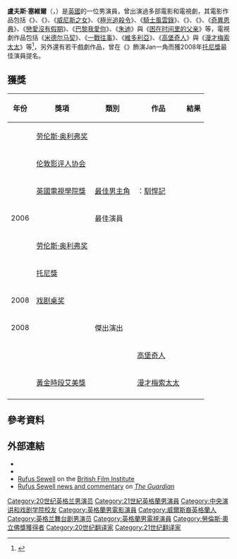 {{NoteTA
|G1=Movie
|G2=Show
}}
{{Infobox person
| name        = 盧夫斯·塞維爾
| image       =
| image_size = 130px
| caption     = 
| birth_name  = Rufus Frederik Sewell
| birth_date  = {{Birth date and age|df=y|1967|10|29}}
| birth_place = {{flag|英國}}[[漢默史密斯|漢默史密斯]]<ref name="auto2">{{Cite web|url=https://www.freebmd.org.uk/cgi/information.pl?cite=xkhbjLGYelObRK%2FYNsTE4A&scan=1|title=Index entry|access-date=27 July 2020|work=FreeBMD|publisher=ONS|archive-date=2021-12-17|archive-url=https://web.archive.org/web/20211217155044/https://www.freebmd.org.uk/cgi/information.pl?cite=xkhbjLGYelObRK%2FYNsTE4A&scan=1|dead-url=no}}</ref>
| alma_mater  = {{le|西泰晤士学院|West Thames College}}、[[中央演講和戲劇學院|中央演講和戲劇學院]]
| occupation  = 演員
| spouse      = <div class="plainlist">
* <span style="white-space: nowrap">{{Marriage|Yasmin Abdallah|()=smaller|1999|2000|reason=離婚}}</span>
* {{Marriage|Amy Gardner|()=smaller|2004|2006|reason=divorced}}
</div>
| children     = 1
| yearsactive  = 1993年至今
}}
'''盧夫斯·塞維爾'''（{{lang-en|Rufus Sewell}}，{{bd|1967年|10月29日}}）是[[英國|英國]]的一位男演員，曾出演過多部電影和電視劇，其電影作品包括《{{le|卡林顿|Carrington (film)}}》、《{{le|哈姆雷特 (電影)|Hamlet (1996 film)|哈姆雷特}}》、《[[威尼斯之女|威尼斯之女]]》、《[[極光追殺令|極光追殺令]]》、《[[騎士風雲錄|騎士風雲錄]]》、《{{le|蒙面俠蘇洛2: 不朽傳奇|The Legend of Zorro}}》、《{{le|魔幻至尊|The Illusionist (2006 film)}}》、《[[奇異恩典_(電影)|奇異恩典]]》、《[[戀愛沒有假期|戀愛沒有假期]]》、《[[巴黎我愛你|巴黎我愛你]]》、《[[朱迪|朱迪]]》與《[[困在时间里的父亲|困在时间里的父亲]]》等，電視劇作品包括《[[米德尔马契|米德尔马契]]》、《[[一戰往事|一戰往事]]》、《[[維多利亞_(電視劇)|維多利亞]]》、《[[高堡奇人_(电视剧)|高堡奇人]]》與《[[漫才梅索太太|漫才梅索太太]]》等<ref name="Rufus Sewell biography.">{{cite web|url=http://www.cbs.com/primetime/eleventh_hour/bio/rufus_sewell/bio.php|title=Rufus Sewell biography|publisher=CBS.com|access-date=2016-03-24|archive-date=2008-10-05|archive-url=https://web.archive.org/web/20081005054420/http://www.cbs.com/primetime/eleventh_hour/bio/rufus_sewell/bio.php|dead-url=yes}}</ref>，另外還有若干戲劇作品，曾在《{{le|搖滾 (戲劇)|Rock 'n' Roll (play)|搖滾}}》飾演Jan一角而獲2008年[[托尼獎|托尼獎]]最佳演員提名。

==獲獎==
{| class="wikitable sortable"
|-
! 年份
! 獎項
! 類別
! 作品
! 結果
|-
|{{tsl|en|1994 Laurence Olivier Awards|1994年劳伦斯·奥利弗奖|1994}} || [[劳伦斯·奥利弗奖|劳伦斯·奥利弗奖]] || {{tsl|en|Laurence Olivier Award for Best Actor in a Supporting Role|劳伦斯·奥利弗奖最佳配角}} || {{tsl|en|Arcadia (play)|阿卡迪亞 (戲劇)|阿卡迪亞}} || {{nom}}
|-
|{{tsl|en|London Film Critics Circle Awards 1998|1998年伦敦影评人协会獎|1998}} || [[伦敦影评人协会|伦敦影评人协会]] || {{tsl|en|London Film Critics' Circle Award for British Supporting Actor of the Year|伦敦影评人协会獎年度最佳英國配角}} || {{tsl|en|Martha, Meet Frank, Daniel and Laurence|玛莎搭上三个男人}} || {{nom}}
|-
|{{tsl|en|British Academy Television Awards 2006|2006}} || [[英國電視學院獎|英國電視學院獎]] || [[英國電視學院獎最佳男主角獎|最佳男主角]] || {{tsl|en|ShakespeaRe-Told|莎士比亚重现}}：[[馴悍記|馴悍記]] || {{nom}}
|-
|2006 || {{tsl|en|Evening Standard Theatre Awards|倫敦標準晚報獎}} || 最佳演員 ||  rowspan=5|{{le|搖滾 (戲劇)|Rock 'n' Roll (play)|搖滾}} || {{won}}
|-
|{{tsl|en|2007 Laurence Olivier Awards|2007年劳伦斯·奥利弗奖|2007}} || [[劳伦斯·奥利弗奖|劳伦斯·奥利弗奖]] || {{tsl|en|Laurence Olivier Award for Best Actor|劳伦斯·奥利弗奖最佳演員|最佳演員}} || {{won}}
|-
|{{tsl|en|62nd Tony Awards|第62屆托尼獎|2008}} || [[托尼獎|托尼獎]] || {{tsl|en|Tony Award for Best Actor in a Play|托尼獎最佳演員|最佳演員}} || {{nom}}
|-
|2008 || [[戏剧桌奖|戏剧桌奖]] || {{tsl|en|Drama Desk Award for Outstanding Actor in a Play|戏剧桌奖傑出演員}} || {{nom}}
|-
|2008 || {{tsl|en|Drama League Award|戲劇聯盟獎}} || 傑出演出 || {{nom}} 
|-
|{{tsl|en|6th Critics' Choice Television Awards|第6届评论家选择电视奖|2016}} || {{tsl|en|Critics' Choice Television Awards|评论家选择电视奖}} || {{tsl|en|Critics' Choice Television Award for Best Supporting Actor in a Drama Series|评论家选择电视奖電視劇最佳配角}} || [[高堡奇人_(电视剧)|高堡奇人]] || {{nom}}
|-
|{{tsl|en|71st Primetime Creative Arts Emmy Awards|第71屆黃金時段創意藝術艾美獎|2019}} || [[黃金時段艾美獎|黃金時段艾美獎]] || {{tsl|en|Primetime Emmy Award for Outstanding Guest Actor in a Comedy Series|黃金時段艾美獎喜劇類最佳男客串演員 }} || [[漫才梅索太太|漫才梅索太太]] || {{nom}}
|-
|}

==參考資料==
{{portal|電影}}
{{Reflist|2}}

==外部連結==
{{Commons category|Rufus Sewell}}
* {{Twitter|FredrikSewell}}
*{{IMDb name|1722}}
*[https://www.bfi.org.uk/films-tv-people/4ce2ba9fc1e3d Rufus Sewell] {{Wayback|url=https://www.bfi.org.uk/films-tv-people/4ce2ba9fc1e3d |date=20211101143538 }} on the [[British_Film_Institute|British Film Institute]]
*[https://www.theguardian.com/culture/rufus-sewell Rufus Sewell news and commentary] {{Wayback|url=https://www.theguardian.com/culture/rufus-sewell |date=20210624204416 }} on  ''[[The_Guardian|The Guardian]]''
{{Authority control}}
{{DEFAULTSORT:sewell}}
[[Category:20世纪英格兰男演员|Category:20世纪英格兰男演员]]
[[Category:21世紀英格蘭男演員|Category:21世紀英格蘭男演員]]
[[Category:中央演讲和戏剧学院校友|Category:中央演讲和戏剧学院校友]]
[[Category:英格蘭男電影演員|Category:英格蘭男電影演員]]
[[Category:威爾斯裔英格蘭人|Category:威爾斯裔英格蘭人]]
[[Category:英格兰舞台剧男演员|Category:英格兰舞台剧男演员]]
[[Category:英格蘭男電視演員|Category:英格蘭男電視演員]]
[[Category:勞倫斯·奧立佛獎獲得者|Category:勞倫斯·奧立佛獎獲得者]]
[[Category:20世纪翻译家|Category:20世纪翻译家]]
[[Category:21世纪翻译家|Category:21世纪翻译家]]